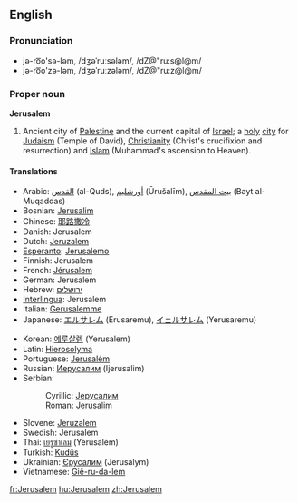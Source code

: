 ==English==
===Pronunciation===
*jə-ro͞o'sə-ləm, /dʒəˈruːsələm/, /dZ@"ru:s@l@m/
*jə-ro͞o'zə-ləm, /dʒəˈruːzələm/, /dZ@"ru:z@l@m/

===Proper noun===
'''Jerusalem'''

#Ancient city of [[Palestine]] and the current capital of [[Israel]]; a [[holy]] [[city]] for [[Judaism]] (Temple of David), [[Christianity]] (Christ's crucifixion and resurrection) and [[Islam]] (Muhammad's ascension to Heaven).

====Translations====
{{top}}
*Arabic: [[القدس]] (al-Quds), [[أورشليم]] (Ūrušalīm), [[بيت المقدس]] (Bayt al-Muqaddas)
*Bosnian: [[Jerusalim#Bosnian|Jerusalim]] {{m}}
*Chinese: [[耶路撒冷]]
*Danish: Jerusalem
*Dutch: [[Jeruzalem]]
*[[Esperanto]]: [[Jerusalemo]]
*Finnish: Jerusalem
*French: [[Jérusalem]]
*German: Jerusalem
*Hebrew: [[ירושלים]]
*[[Interlingua]]: Jerusalem
*Italian: [[Gerusalemme]] {{f}}
*Japanese: [[エルサレム]] (Erusaremu), [[イェルサレム]] (Yerusaremu)
{{mid}}
*Korean: [[예루살렘]] (Yerusalem)
*Latin: [[Hierosolyma]] {{f}}
*Portuguese: [[Jerusalém]] {{f}}
*Russian: [[Иерусалим]] {{m}} (Ijerusalim)
*Serbian:
*:Cyrillic: [[Јерусалим#Serbian|Јерусалим]] {{m}}
*:Roman: [[Jerusalim#Serbian|Jerusalim]] {{m}}
*Slovene: [[Jeruzalem]] {{m}}
*Swedish: Jerusalem
*Thai: [[เยรูซาเลม]] (Yērūsālēm)
*Turkish: [[Kudüs]]
*Ukrainian: [[Єрусалим]] (Jerusalym)
*Vietnamese: [[Giê-ru-da-lem]]
{{bottom}}

[[fr:Jerusalem]]
[[hu:Jerusalem]]
[[zh:Jerusalem]]